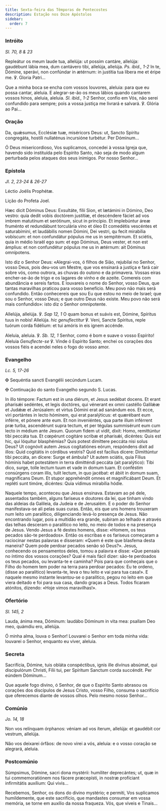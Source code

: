 ```yaml
---
title: Sexta-feira das Têmporas de Pentecostes
description: Estação nos Doze Apóstolos
sidebar:
  order: 7
---
```


### Intróito

<em>Sl. 70, 8 & 23</em>

<div class="side-by-side not-content">

Repleátur os meum laude tua, allelúja: ut possim cantáre, allelúja: gaudébunt lábia mea, dum cantávero tibi, allelúja, allelúja. <em>Ps. ibid., 1-2</em> In te, Dómine, sperávi, non confúndar in ætérnum: in justítia tua líbera me et éripe me. ℣. Gloria Patri...

Que a minha boca se encha com vossos louvores, aleluia: para que eu possa cantar, aleluia. E alegrar-se-ão os meus lábios quando cantarem vossos hinos, aleluia, aleluia. <em>Sl. ibid., 1-2</em> Senhor, confio em Vós, não serei confundido para sempre; pois a vossa justiça me livrará e salvará. ℣. Glória ao Pai...

</div>

### Oração

<div class="side-by-side not-content">

Da, quǽsumus, Ecclésiæ tuæ, miséricors Deus: ut, Sancto Spíritu congregáta, hostíli nullaténus incursióne turbétur. Per Dóminum...

Ó Deus misericordioso, Vos suplicamos, concedei à vossa Igreja que, havendo sido instituída pelo Espírito Santo, não seja de modo algum perturbada pelos ataques dos seus inimigos. Por nosso Senhor...

</div>

### Epístola

<em>Jl. 2, 23-24 & 26-27</em>

<div class="side-by-side not-content">

Léctio Joélis Prophétæ.

Lição do Profeta Joel.

Hæc dicit Dóminus Deus: Exsultáte, fílii Sion, et lætámini in Dómino, Deo vestro: quia dedit vobis doctórem justítiæ, et descéndere fáciet ad vos imbrem matutínum et serótinum, sicut in princípio. Et implebúntur áreæ fruménto et redundábunt torculária vino et óleo Et comedétis vescéntes et saturabímini, et laudábilis nomen Dómini, Dei vestri, qu fecit mirabília vobíscum: et non confundátur pópulus me us in sempitérnum. Et sciétis, quia in médio Israël ego sum: et ego Dóminus, Deus vester, et non est ámplius: et non confundétur pópulus me us in ætérnum: ait Dóminus omnípotens.

Isto diz o Senhor Deus: «Alegrai-vos, ó filhos de Sião, rejubilai no Senhor, vosso Deus, pois deu-vos um Mestre, que vos ensinará a justiça e fará cair sobre vós, como outrora, as chuvas do outono e da primavera. Vossas eiras encher-se-ão de trigo e os lagares de vinho e de azeite. Comereis com abundância e sereis fartos. E louvareis o nome do Senhor, vosso Deus, que tantas maravilhas praticou para vosso benefício. Meu povo não mais será confundido. Então conhecereis que sou Eu que estou no meio de Israel; que sou o Senhor, vosso Deus; e que outro Deus não existe. Meu povo não será mais confundido»: isto diz o Senhor omnipotente.

</div>

<div class="side-by-side not-content">

Allelúja, allelúja. ℣. <em>Sap 12, 1</em> O quam bonus et suávis est, Dómine, Spíritus tuus in nobis! Allelúja. <em>hic genuflectitur</em> ℣. Veni, Sancte Spíritus, reple tuórum corda fidélium: et tui amóris in eis ignem accénde.

Aleluia, aleluia. ℣. <em>Sb. 12, 1</em> Senhor, como é bom e suave o vosso Espírito! Aleluia <em>Genuflecte-se</em> ℣. Vinde ó Espírito Santo; enchei os corações dos vossos fiéis e acendei neles o fogo do vosso amor.

</div>

### Evangelho

<em>Lc. 5, 17-26</em>

<div class="side-by-side not-content">

<span class="cross text-red-500">✠</span> Sequéntia sancti Evangélii secúndum Lucam.

<span class="cross text-red-500">✠</span> Continuação do santo Evangelho segundo S. Lucas.

In illo témpore: Factum est in una diérum, et Jesus sedébat docens. Et erant pharisǽi sedéntes, et legis doctóres, qui vénerant ex omni castéllo Galilǽæ et Judǽæ et Jerúsalem: et virtus Dómini erat ad sanándum eos. Et ecce, viri portántes in lecto hóminem, qui erat paralýticus: et quærébant eum inférre, et pónere ante eum. Et non inveniéntes, qua parte illum inférrent præ turba, ascendérunt supra tectum, et per tégulas summisérunt eum cum lecto in médium ante Jesum. Quorum fidem ut vidit, dixit: Homo, remittúntur tibi peccáta tua. Et cœpérunt cogitáre scribæ et pharisǽi, dicéntes: Quis est hic, qui lóquitur blasphémias? Quis potest dimíttere peccáta nisi solus Deus? Ut cognóvit autem Jesus cogitatiónes eórum, respóndens dixit ad illos: Quid cogitátis in córdibus vestris? Quid est facílius dícere: Dimittúntur tibi peccáta, an dícere: Surge et ámbula? Ut autem sciátis, quia Fílius hóminis habet potestátem in terra dimitténdi peccáta (ait paralýtico): Tibi dico, surge, tolle lectum tuum et vade in domum tuam. Et conféstim consúrgens coram illis, tulit lectum, in quo jacébat: et ábiit in domum suam, magníficans Deum. Et stupor apprehéndit omnes et magnificábant Deum. Et repléti sunt timóre, dicéntes: Quia vídimus mirabília hódie.

Naquele tempo, aconteceu que Jesus ensinava. Estavam ao pé dele, assentados também, alguns fariseus e doutores da lei, que tinham vindo das aldeias da Galileia, da Judeia e de Jerusalém. E o poder do Senhor manifestava-se ali pelas suas curas. Então, eis que uns homens trouxeram num leito um paralítico, diligenciando levá-lo presença de Jesus. Não encontrando lugar, pois a multidão era grande, subiram ao telhado e através das telhas desceram o paralítico no leito, no meio de todos e na presença de Jesus. Vendo Jesus a fé destes homens, disse: «Homem, os teus pecados são-te perdoados». Então os escribas e os fariseus começaram a raciocinar nestas palavras e disseram: «Quem é este que blasfema desta maneira? Quem pode perdoar pecados senão só Deus?». Jesus, conhecendo os pensamentos deles, tomou a palavra e disse: «Que pensais no íntimo dos vossos corações? Qual é mais fácil dizer: são-te perdoados os teus pecados, ou levanta-te e caminha? Pois para que conheçais que o Filho do homem tem poder na terra para perdoar pecados: Eu te ordeno, (disse ao paralítico) levanta-te, leva o teu leito e vai para tua casa!». E naquele mesmo instante levantou-se o paralítico, pegou no leito em que viera deitado e foi para sua casa, dando graças a Deus. Todos ficaram atónitos, dizendo: «Hoje vimos maravilhas!».

</div>

### Ofertório

<em>Sl. 145, 2</em>

<div class="side-by-side not-content">

Lauda, ánima mea, Dóminum: laudábo Dóminum in vita mea: psallam Deo meo, quámdiu ero, allelúja.

Ó minha alma, louva o Senhor! Louvarei o Senhor em toda minha vida: louvarei o Senhor, enquanto eu viver, aleluia.

</div>

### Secreta

<div class="side-by-side not-content">

Sacrifícia, Dómine, tuis obláta conspéctibus, ignis ille divínus absúmat, qui discipulórum Christi, Fílii tui, per Spíritum Sanctum corda succéndit. Per eúndem Dóminum...

Que aquele fogo divino, ó Senhor, de que o Espírito Santo abrasou os corações dos discípulos de Jesus Cristo, vosso Filho, consuma o sacrifício que oferecemos diante de vossos olhos. Pelo mesmo nosso Senhor...

</div>

### Comúnio

<em>Jo. 14, 18</em>

<div class="side-by-side not-content">

Non vos relínquam órphanos: véniam ad vos íterum, allelúja: et gaudébit cor vestrum, allelúja.

Não vos deixarei órfãos: de novo virei a vós, aleluia: e o vosso coração se alegrará, aleluia.

</div>

### Postcomúnio

<div class="side-by-side not-content">

Súmpsimus, Dómine, sacri dona mystérii: humíliter deprecántes; ut, quæ in tui commemoratiónem nos fácere præcepísti, in nostræ profíciant infirmitátis auxílium: Qui vivis...

Recebemos, Senhor, os dons do divino mystério; e permiti, Vos suplicamos humildemente, que este sacrifício, que mandastes consumar em vossa memória, se torne em auxílio da nossa fraqueza. Vós, que viveis e Tinais...

</div>
